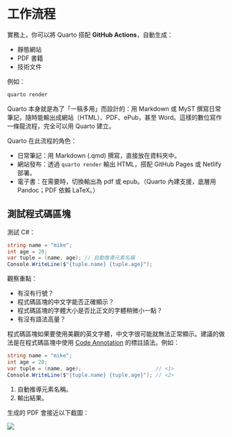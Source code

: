 # 工作流程

實務上，你可以將 Quarto 搭配 **GitHub Actions**，自動生成：

- 靜態網站
- PDF 書籍
- 技術文件

例如：


```bash
quarto render
```

Quarto 本身就是為了「一稿多用」而設計的：用 Markdown 或 MyST 撰寫日常筆記，隨時能輸出成網站（HTML）、PDF、ePub，甚至 Word。這樣的數位寫作一條龍流程，完全可以用 Quarto 建立。

Quarto 在此流程的角色：

- 日常筆記：用 Markdown (.qmd) 撰寫，直接放在資料夾中。
- 網站發布：透過 `quarto render` 輸出 HTML，搭配 GitHub Pages 或 Netlify 部署。
- 電子書：在需要時，切換輸出為 pdf 或 epub。（Quarto 內建支援，底層用 Pandoc；PDF 依賴 LaTeX。）


## 測試程式碼區塊

測試 C#：

```csharp
string name = "mike";
int age = 20;
var tuple = (name, age); // 自動推導元素名稱
Console.WriteLine($"{tuple.name} {tuple.age}");
```

觀察重點：

- 有沒有行號？
- 程式碼區塊的中文字能否正確顯示？
- 程式碼區塊的字體大小是否比正文的字體稍微小一點？
- 有沒有語法高量？

程式碼區塊如果要使用美觀的英文字體，中文字很可能就無法正常顯示。建議的做法是在程式碼區塊中使用 [Code Annotation](https://quarto.org/docs/authoring/code-annotation.html#annotation-syntax) 的標註語法。例如：

```csharp
string name = "mike";
int age = 20;
var tuple = (name, age);                        // <1>
Console.WriteLine($"{tuple.name} {tuple.age}"); // <2>
```

1. 自動推導元素名稱。
2. 輸出結果。

生成的 PDF 會接近以下截圖：

![](images/code-annotation-pdf.png)
